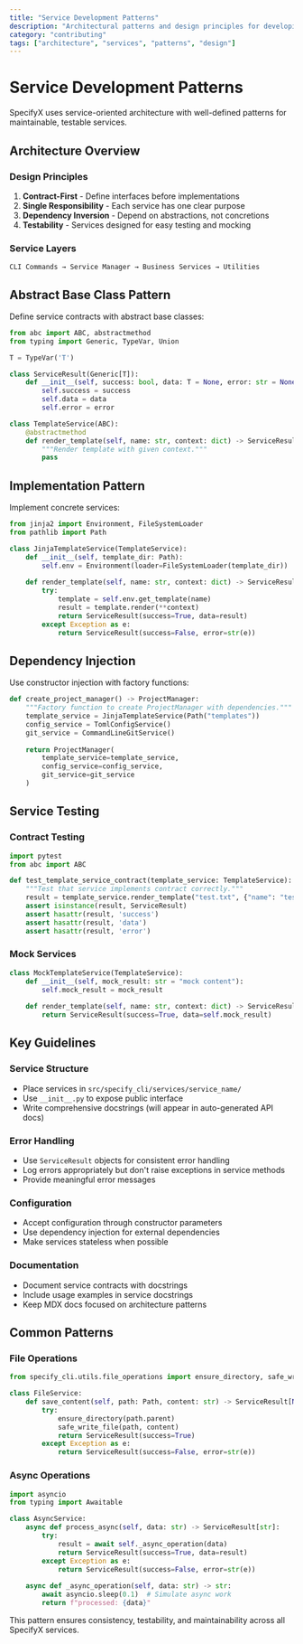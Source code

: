 ```yaml
---
title: "Service Development Patterns"
description: "Architectural patterns and design principles for developing services in SpecifyX"
category: "contributing"
tags: ["architecture", "services", "patterns", "design"]
---
```


# Service Development Patterns

SpecifyX uses service-oriented architecture with well-defined patterns for maintainable, testable services.

## Architecture Overview

### Design Principles
1. **Contract-First** - Define interfaces before implementations
2. **Single Responsibility** - Each service has one clear purpose
3. **Dependency Inversion** - Depend on abstractions, not concretions
4. **Testability** - Services designed for easy testing and mocking

### Service Layers
```
CLI Commands → Service Manager → Business Services → Utilities
```

## Abstract Base Class Pattern

Define service contracts with abstract base classes:

```python
from abc import ABC, abstractmethod
from typing import Generic, TypeVar, Union

T = TypeVar('T')

class ServiceResult(Generic[T]):
    def __init__(self, success: bool, data: T = None, error: str = None):
        self.success = success
        self.data = data
        self.error = error

class TemplateService(ABC):
    @abstractmethod
    def render_template(self, name: str, context: dict) -> ServiceResult[str]:
        """Render template with given context."""
        pass
```

## Implementation Pattern

Implement concrete services:

```python
from jinja2 import Environment, FileSystemLoader
from pathlib import Path

class JinjaTemplateService(TemplateService):
    def __init__(self, template_dir: Path):
        self.env = Environment(loader=FileSystemLoader(template_dir))
    
    def render_template(self, name: str, context: dict) -> ServiceResult[str]:
        try:
            template = self.env.get_template(name)
            result = template.render(**context)
            return ServiceResult(success=True, data=result)
        except Exception as e:
            return ServiceResult(success=False, error=str(e))
```

## Dependency Injection

Use constructor injection with factory functions:

```python
def create_project_manager() -> ProjectManager:
    """Factory function to create ProjectManager with dependencies."""
    template_service = JinjaTemplateService(Path("templates"))
    config_service = TomlConfigService()
    git_service = CommandLineGitService()
    
    return ProjectManager(
        template_service=template_service,
        config_service=config_service,
        git_service=git_service
    )
```

## Service Testing

### Contract Testing
```python
import pytest
from abc import ABC

def test_template_service_contract(template_service: TemplateService):
    """Test that service implements contract correctly."""
    result = template_service.render_template("test.txt", {"name": "test"})
    assert isinstance(result, ServiceResult)
    assert hasattr(result, 'success')
    assert hasattr(result, 'data')
    assert hasattr(result, 'error')
```

### Mock Services
```python
class MockTemplateService(TemplateService):
    def __init__(self, mock_result: str = "mock content"):
        self.mock_result = mock_result
    
    def render_template(self, name: str, context: dict) -> ServiceResult[str]:
        return ServiceResult(success=True, data=self.mock_result)
```

## Key Guidelines

### Service Structure
- Place services in `src/specify_cli/services/service_name/`
- Use `__init__.py` to expose public interface
- Write comprehensive docstrings (will appear in auto-generated API docs)

### Error Handling
- Use `ServiceResult` objects for consistent error handling
- Log errors appropriately but don't raise exceptions in service methods
- Provide meaningful error messages

### Configuration
- Accept configuration through constructor parameters
- Use dependency injection for external dependencies
- Make services stateless when possible

### Documentation
- Document service contracts with docstrings
- Include usage examples in service docstrings
- Keep MDX docs focused on architecture patterns

## Common Patterns

### File Operations
```python
from specify_cli.utils.file_operations import ensure_directory, safe_write_file

class FileService:
    def save_content(self, path: Path, content: str) -> ServiceResult[None]:
        try:
            ensure_directory(path.parent)
            safe_write_file(path, content)
            return ServiceResult(success=True)
        except Exception as e:
            return ServiceResult(success=False, error=str(e))
```

### Async Operations
```python
import asyncio
from typing import Awaitable

class AsyncService:
    async def process_async(self, data: str) -> ServiceResult[str]:
        try:
            result = await self._async_operation(data)
            return ServiceResult(success=True, data=result)
        except Exception as e:
            return ServiceResult(success=False, error=str(e))
    
    async def _async_operation(self, data: str) -> str:
        await asyncio.sleep(0.1)  # Simulate async work
        return f"processed: {data}"
```

This pattern ensures consistency, testability, and maintainability across all SpecifyX services.